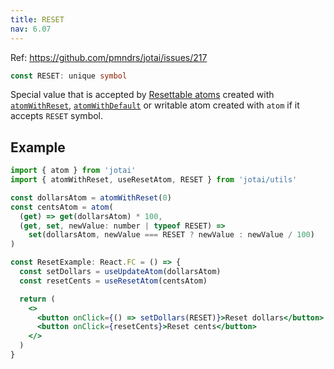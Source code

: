```yaml
---
title: RESET
nav: 6.07
---
```



Ref: https://github.com/pmndrs/jotai/issues/217

```ts
const RESET: unique symbol
```

Special value that is accepted by [Resettable atoms](../guides/resettable.mdx)
created with [`atomWithReset`](../api/utils.mdx#atom-with-reset.mdx), [`atomWithDefault`](../api/utils.mdx#atom-with-default)
or writable atom created with `atom` if it accepts `RESET` symbol.

## Example

```jsx
import { atom } from 'jotai'
import { atomWithReset, useResetAtom, RESET } from 'jotai/utils'

const dollarsAtom = atomWithReset(0)
const centsAtom = atom(
  (get) => get(dollarsAtom) * 100,
  (get, set, newValue: number | typeof RESET) =>
    set(dollarsAtom, newValue === RESET ? newValue : newValue / 100)
)

const ResetExample: React.FC = () => {
  const setDollars = useUpdateAtom(dollarsAtom)
  const resetCents = useResetAtom(centsAtom)

  return (
    <>
      <button onClick={() => setDollars(RESET)}>Reset dollars</button>
      <button onClick={resetCents}>Reset cents</button>
    </>
  )
}
```